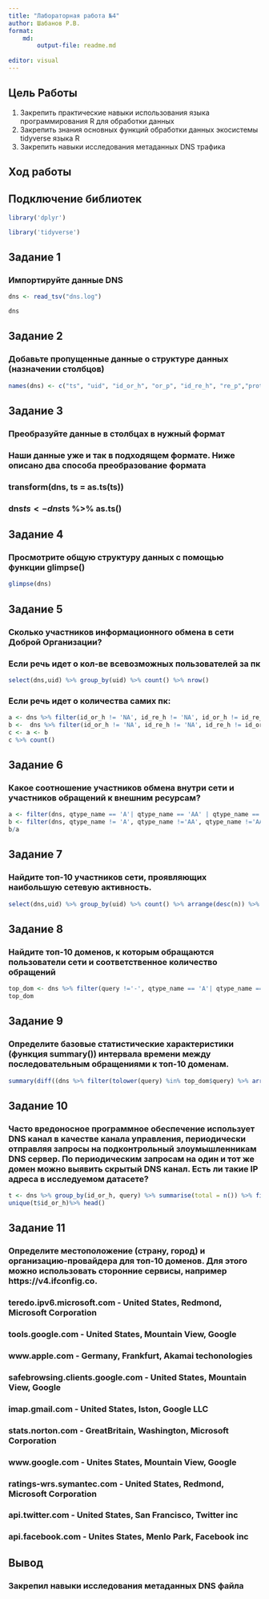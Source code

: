 ```yaml
---
title: "Лабораторная работа №4"
author: Шабанов Р.В.
format:
    md:
        output-file: readme.md
    
editor: visual
---
```


## Цель Работы

1.  Закрепить практические навыки использования языка программирования R для обработки данных
2.  Закрепить знания основных функций обработки данных экосистемы tidyverse языка R
3.  Закрепить навыки исследования метаданных DNS трафика

## Ход работы

## Подключение библиотек
```r
library('dplyr')
```

```r
library('tidyverse')
```

## Задание 1

### Импортируйте данные DNS

```r
dns <- read_tsv("dns.log")

dns
```

## Задание 2

### Добавьте пропущенные данные о структуре данных (назначении столбцов)

```r
names(dns) <- c("ts", "uid", "id_or_h", "or_p", "id_re_h", "re_p","proto", "trans_id","query","qclass", "qclass_name", "qtype", "qtype_name", "rcode","rcode_name", "AA", "TC","RD","RA","Z","answer","TTLs","rejected")
```

## Задание 3

### Преобразуйте данные в столбцах в нужный формат

### Наши данные уже и так в подходящем формате. Ниже описано два способа преобразование формата

### transform(dns, ts = as.ts(ts))
### dns$ts <- dns$ts %>% as.ts()


## Задание 4

### Просмотрите общую структуру данных с помощью функции glimpse()

```r
glimpse(dns)
```

## Задание 5

### Сколько участников информационного обмена в сети Доброй Организации?

### Если речь идет о кол-ве всевозможных пользователей за пк

```r
select(dns,uid) %>% group_by(uid) %>% count() %>% nrow()

```


### Если речь идет о количества самих пк:
```r
a <- dns %>% filter(id_or_h != 'NA', id_re_h != 'NA', id_or_h != id_re_h) %>% select(id_or_h) %>% unique() 
b <-  dns %>% filter(id_or_h != 'NA', id_re_h != 'NA', id_re_h != id_or_h) %>% select(id_re_h) %>% unique()
c <- a <- b
c %>% count()
```

## Задание 6

### Какое соотношение участников обмена внутри сети и участников обращений к внешним ресурсам?

```r
a <- filter(dns, qtype_name == 'A'| qtype_name == 'AA' | qtype_name =='AAA' | qtype_name == 'AAAA') %>% group_by(uid) %>% count() %>% nrow() 
b <- filter(dns, qtype_name != 'A', qtype_name !='AA', qtype_name !='AAA', qtype_name !='AAAA') %>% group_by(uid) %>% count() %>% nrow()
b/a

```


## Задание 7

### Найдите топ-10 участников сети, проявляющих наибольшую сетевую активность.

```r
select(dns,uid) %>% group_by(uid) %>% count() %>% arrange(desc(n)) %>% head(10)

```

## Задание 8

### Найдите топ-10 доменов, к которым обращаются пользователи сети и соответственное количество обращений

```r
top_dom <- dns %>% filter(query !='-', qtype_name == 'A'| qtype_name == 'AA' | qtype_name =='AAA' | qtype_name == 'AAAA') %>% select(query) %>% group_by(query) %>% count() %>% arrange(desc(n)) %>% head(10)
top_dom
```

## Задание 9

### Определите базовые статистические характеристики (функция summary()) интервала времени между последовательным обращениями к топ-10 доменам.

```r

summary(diff((dns %>% filter(tolower(query) %in% top_dom$query) %>% arrange(ts))$ts))
```

## Задание 10

### Часто вредоносное программное обеспечение использует DNS канал в качестве канала управления, периодически отправляя запросы на подконтрольный злоумышленникам DNS сервер. По периодическим запросам на один и тот же домен можно выявить скрытый DNS канал. Есть ли такие IP адреса в исследуемом датасете?

```R
t <- dns %>% group_by(id_or_h, query) %>% summarise(total = n()) %>% filter(total > 1)
unique(t$id_or_h)%>% head()

```

## Задание 11

### Определите местоположение (страну, город) и организацию-провайдера для топ-10 доменов. Для этого можно использовать сторонние сервисы, например https://v4.ifconfig.co.

### teredo.ipv6.microsoft.com - United States, Redmond, Microsoft Corporation

### tools.google.com - United States, Mountain View, Google

### www.apple.com - Germany, Frankfurt, Akamai techonologies

### safebrowsing.clients.google.com - United States, Mountain View, Google

### imap.gmail.com - United States, Iston, Google LLC

### stats.norton.com - GreatBritain, Washington, Microsoft Corporation

### www.google.com - Unites States, Mountain View, Google

### ratings-wrs.symantec.com - United States, Redmond, Microsoft Corporation

### api.twitter.com - United States, San Francisco, Twitter inc

### api.facebook.com - Unites States, Menlo Park, Facebook inc

## Вывод

### Закрепил навыки исследования метаданных DNS файла
